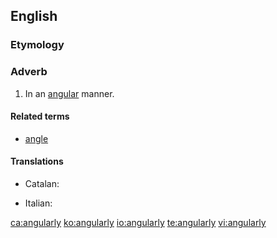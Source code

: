 ==English==

===Etymology===
{{suffix|angular|ly}}

===Adverb===
{{en-adv}}

# In an [[angular]] manner.

====Related terms====
* [[angle]]

====Translations====
{{trans-top|in an angular manner}}
* Catalan: {{t+|ca|angularment}}
{{trans-mid}}
* Italian: {{t+|it|angolarmente}}
{{trans-bottom}}

[[ca:angularly]]
[[ko:angularly]]
[[io:angularly]]
[[te:angularly]]
[[vi:angularly]]